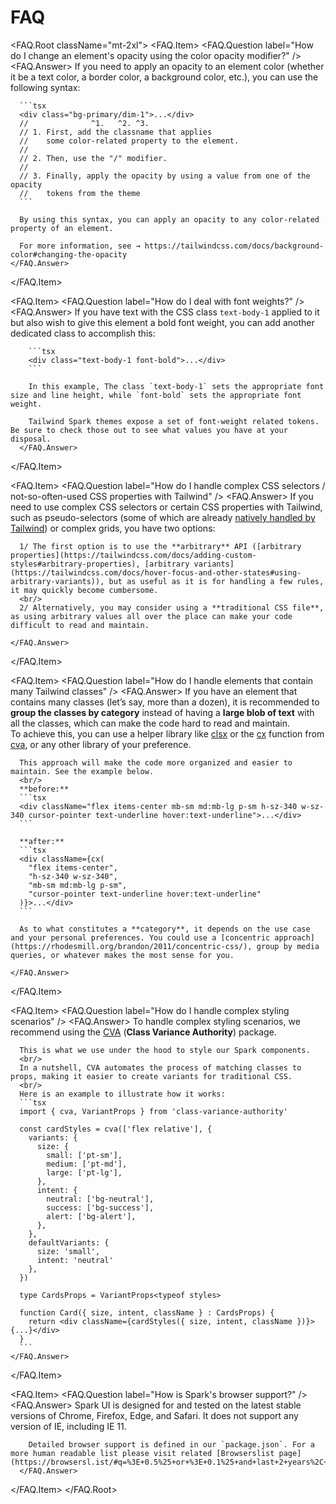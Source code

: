 
<Meta title="F.A.Q" />

# FAQ

<FAQ.Root className="mt-2xl">
  <FAQ.Item>
    <FAQ.Question label="How do I change an element's opacity using the color opacity modifier?" />
    <FAQ.Answer>
      If you need to apply an opacity to an element color (whether it be a text color, a border color,
      a background color, etc.), you can use the following syntax:
      
      ```tsx
      <div class="bg-primary/dim-1">...</div>
      //              ^1.   ^2. ^3.
      // 1. First, add the classname that applies
      //    some color-related property to the element.
      //
      // 2. Then, use the "/" modifier.
      //
      // 3. Finally, apply the opacity by using a value from one of the opacity
      //    tokens from the theme
      ```

      By using this syntax, you can apply an opacity to any color-related property of an element.

      For more information, see → https://tailwindcss.com/docs/background-color#changing-the-opacity
    </FAQ.Answer>

  </FAQ.Item>

  <FAQ.Item>
    <FAQ.Question
      label="How do I deal with font weights?"
    />
      <FAQ.Answer>
        If you have text with the CSS class `text-body-1` applied to it but also wish to give this element a bold font weight, you can add another dedicated class to accomplish this:

        ```tsx
        <div class="text-body-1 font-bold">...</div>
        ```

        In this example, The class `text-body-1` sets the appropriate font size and line height, while `font-bold` sets the appropriate font weight.

        Tailwind Spark themes expose a set of font-weight related tokens. Be sure to check those out to see what values you have at your disposal.
      </FAQ.Answer>

  </FAQ.Item>

  <FAQ.Item>
    <FAQ.Question
      label="How do I handle complex CSS selectors / not-so-often-used CSS properties with Tailwind"
    />
    <FAQ.Answer>
      If you need to use complex CSS selectors or certain CSS properties with Tailwind, such as pseudo-selectors (some of which are already [natively handled by Tailwind](https://tailwindcss.com/docs/hover-focus-and-other-states#first-last-odd-and-even)) or complex grids, you have two options:
      
      1/ The first option is to use the **arbitrary** API ([arbitrary properties](https://tailwindcss.com/docs/adding-custom-styles#arbitrary-properties), [arbitrary variants](https://tailwindcss.com/docs/hover-focus-and-other-states#using-arbitrary-variants)), but as useful as it is for handling a few rules, it may quickly become cumbersome.
      <br/>
      2/ Alternatively, you may consider using a **traditional CSS file**, as using arbitrary values all over the place can make your code difficult to read and maintain.

    </FAQ.Answer>

  </FAQ.Item>

  <FAQ.Item>
    <FAQ.Question
      label="How do I handle elements that contain many Tailwind classes"
    />
    <FAQ.Answer>
      If you have an element that contains many classes (let’s say, more than a dozen), it is recommended to **group the classes by category** instead of having a **large blob of text** with all the classes, which can make the code hard to read and maintain.
      <br/>
      To achieve this, you can use a helper library like [clsx](https://github.com/lukeed/clsx) or the [cx](https://cva.style/docs/api-reference#cx) function from [cva](https://cva.style/docs), or any other library of your preference.

      This approach will make the code more organized and easier to maintain. See the example below.
      <br/>
      **before:**
      ```tsx
      <div className="flex items-center mb-sm md:mb-lg p-sm h-sz-340 w-sz-340 cursor-pointer text-underline hover:text-underline">...</div>
      ```

      **after:**
      ```tsx
      <div className={cx(
        "flex items-center",
        "h-sz-340 w-sz-340",
        "mb-sm md:mb-lg p-sm",
        "cursor-pointer text-underline hover:text-underline"
      )}>...</div>
      ```

      As to what constitutes a **category**, it depends on the use case and your personal preferences. You could use a [concentric approach](https://rhodesmill.org/brandon/2011/concentric-css/), group by media queries, or whatever makes the most sense for you.

    </FAQ.Answer>

  </FAQ.Item>

  <FAQ.Item>
    <FAQ.Question
      label="How do I handle complex styling scenarios"
    />
    <FAQ.Answer>
      To handle complex styling scenarios, we recommend using the [CVA](https://cva.style/docs) (**Class Variance Authority**) package.

      This is what we use under the hood to style our Spark components.
      <br/>
      In a nutshell, CVA automates the process of matching classes to props, making it easier to create variants for traditional CSS.
      <br/>
      Here is an example to illustrate how it works:
      ```tsx
      import { cva, VariantProps } from 'class-variance-authority'

      const cardStyles = cva(['flex relative'], {
        variants: {
          size: {
            small: ['pt-sm'],
            medium: ['pt-md'],
            large: ['pt-lg'],
          },
          intent: {
            neutral: ['bg-neutral'],
            success: ['bg-success'],
            alert: ['bg-alert'],
          },
        },
        defaultVariants: {
          size: 'small',
          intent: 'neutral'
        },
      })

      type CardsProps = VariantProps<typeof styles>

      function Card({ size, intent, className } : CardsProps) {
        return <div className={cardStyles({ size, intent, className })}>{...}</div>
      }
      ```
    </FAQ.Answer>

  </FAQ.Item>

  <FAQ.Item>
    <FAQ.Question
      label="How is Spark's browser support?"
    />
      <FAQ.Answer>
        Spark UI is designed for and tested on the latest stable versions of Chrome, Firefox, Edge, and Safari. It does not support any version of IE, including IE 11.

        Detailed browser support is defined in our `package.json`. For a more human readable list please visit related [Browserslist page](https://browsersl.ist/#q=%3E+0.5%25+or+%3E+0.1%25+and+last+2+years%2C+not+dead%2C+not+Firefox+ESR%2C+not+and_qq+%3E+0%2C+not+and_uc+%3E+0%2C+not+and_ff+%3E0%0A).
      </FAQ.Answer>

  </FAQ.Item>
</FAQ.Root>
